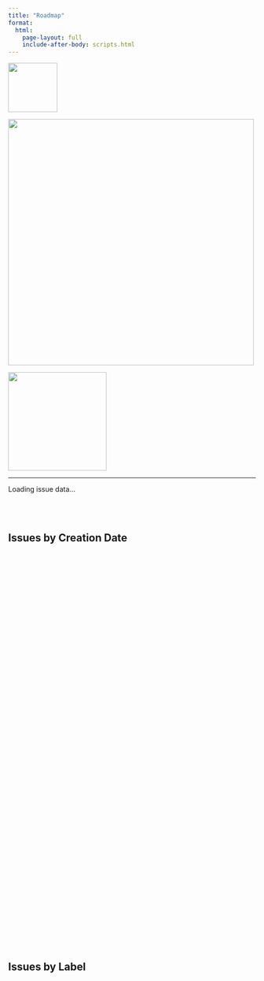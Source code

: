 ```yaml
---
title: "Roadmap"
format:
  html:
    page-layout: full
    include-after-body: scripts.html
---
```


:::: {.header-logos}
::: {.grid}
::: {.g-col-2 .d-flex .justify-content-center .align-items-center}
![](images/uidaho_logo.png){width=100px}
:::
::: {.g-col-7 .d-flex .justify-content-center .align-items-center}
![](images/vandalizer_logo.png){width=500px}
:::
::: {.g-col-3 .d-flex .justify-content-center .align-items-center}
![](images/suu_logo.png){width=200px}
:::
:::
::::

---

<div id="roadmap-summary">
  <p>Loading issue data...</p>
</div>

<br> 
<br>

## Issues by Creation Date

<div id="roadmap-timeline-chart" style="height: 400px;"></div>
<div id="roadmap-backlog-chart" style="height: 400px;"></div>

## Issues by Label

<div id="roadmap-pie-chart" style="height: 400px;"></div>

